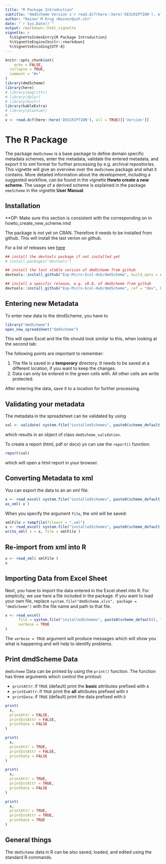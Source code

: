 ```yaml
---
title: "R Package Introduction"
subtitle: "dmdScheme Version v`r read.dcf(here::here('DESCRIPTION'), all = TRUE)[['Version']]`"
author: "Rainer M Krug <Rainer@uzh.ch>"
date: "`r Sys.Date()`"
output: rmarkdown::html_vignette
vignette: >
  %\VignetteIndexEntry{R Package Introduction}
  %\VignetteEngine{knitr::rmarkdown}
  %\VignetteEncoding{UTF-8}
---
```


```r
knitr::opts_chunk$set(
	echo = FALSE,
  collapse = TRUE,
  comment = "#>"
)
library(dmdScheme)
library(here)
# library(magrittr)
# library(dplyr)
# library(knitr)
library(kableExtra)
# library(plantuml)
#
v <- read.dcf(here::here('DESCRIPTION'), all = TRUE)[['Version']]
```

# The R Package

The package `dmdScheme` is a base package to define domain specific metadata schemes, enter the metadata, validate the entered metadata, and export it to xml format for further processing by e.g. archival repositories. This vignette will give an overview over the `dmdScheme` package and what it contains. More detailed information about the development, including a suggested workflow, can be found in the vignette **Howto create a new scheme**. The usage of a derived scheme is explained in the package `emeScheme` in the vignette **User Manual**.

## Installation

**OP: Make sure this section is consistent with the corresponding on in  howto_create_new_scheme.rmd

The package is not yet on CRAN. Therefore it needs to be installed from github. This will install the last verion on github.

For a list of releases see [here](https://github.com/rkrug/dmdScheme/releases)

```r
## install the devtools package if not installed yet
# install.packages("devtools")

## install the last stable version of dmdScheme from github
devtools::install_github("Exp-Micro-Ecol-Hub/dmdScheme", build_opts = c("--no-resave-data"))

## install a specific release, e.g. v0.8, of dmdScheme from github
devtools::install_github("Exp-Micro-Ecol-Hub/dmdScheme", ref = "dev", build_opts = c("--no-resave-data"))
```


## Entering new Metadata

To enter new data to the dmdScheme, you have to

```r
library("dmdScheme")
open_new_spreadsheet("dmdScheme")
```

This will open Excel and the file should look similar to this, when looking at the second tab:

<!-- ![](./figs/enter_new_data.png) -->

The following points are important to remember:

1) The file is saved in a **temporary** directory. It needs to be saved at a different location, if you want to keep the changes.
2) Data can only be entered in the green cells with. All other cells are write protected.

After entering the data, save it to a location for further processing.


## Validating your metadata

The metadata in the spreadsheet can be validated by using

```r
val <- validate( system.file("installedSchemes", paste0(scheme_default(), ".xlsx"), package = "dmdScheme") )
```

which results in an object of class `dmdScheme_validation`.

To create a report (html, pdf or docx) yo can use the `report()` function:

```r
report(val)
```

which will open a html report in your browser.

## Converting Metadata to xml

You can export the data to an an xml file:

```r
x <- read_excel( system.file("installedSchemes", paste0(scheme_default(), ".xlsx"), package = "dmdScheme") )
as_xml( x )
```

When you specify the argument `file`, the xml will be saved:

```r
xmlFile = tempfile(fileext = ".xml")
x <- read_excel( system.file("installedSchemes", paste0(scheme_default(), ".xlsx"), package = "dmdScheme"))
write_xml( x = x, file = xmlFile )
```

## Re-import from xml into R

```r
x <- read_xml( xmlFile )
x
```

## Importing Data from Excel Sheet

Next, you have to import the data entered in the Excel sheet into R. For simplicity, we use here a file included in the package. If you want to load your own file, replace `system.file("dmdScheme.xlsx", package = "dmdScheme")` with the file name and path to that file.

```r
x <- read_excel(
      file = system.file("installedSchemes", paste0(scheme_default(), ".xlsx"), package = "dmdScheme"),
      verbose = TRUE
)
```

The `verbose = TRUE` argument will produce messages which will show you what is happening and will help to identify problems.

## Print dmdScheme Data

`dmdScheme` Data can be printed by using the `print()` function. The function has three arguments which control the printout:

* `printAttr`: if `TRUE` (default) print the **basic** attributes prefixed with `A   `
* `printExAttr`: if `TRUE` print the **all** attributes prefixed with `X   `
* `printData`: if `TRUE` (default) print the data prefixed with `D   `

```r
print(
  x,
  printAttr = FALSE,
  printExtAttr = FALSE,
  printData = FALSE
)
```

```r
print(
  x,
  printAttr = TRUE,
  printExtAttr = FALSE,
  printData = FALSE
)
```

```r
print(
  x,
  printAttr = TRUE,
  printExtAttr = TRUE,
  printData = FALSE
)
```

```r
print(
  x,
  printAttr = TRUE,
  printExtAttr = TRUE,
  printData = TRUE
)
```


## General things

The `dmdScheme` data in R can be also saved, loaded, and edited using the standard R commands.
